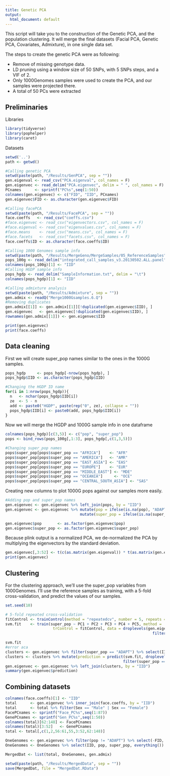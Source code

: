 ```yaml
---
title: Genetic PCA
output:
  html_document: default
---
```


This script will take you to the construction of the Genetic PCA, and the population clustering.
It will merge the final datasets (Facial PCA, Genetic PCA, Covariates, Admixture), in one single data set.

The steps to create the genetic PCA were as following:

- Remove of missing genotype data.
- LD pruning using a window size of 50 SNPs, with 5 SNPs steps, and a VIF of 2.
- Only 1000Genomes samples were used to create the PCA, and our samples were projected there.
- A total of 50 PCs were extracted

## Preliminaries

Libraries

```r
library(tidyverse)
library(pophelper)
library(caret)
```

Datasets

```r
setwd('..')
path <- getwd()

#Calling genetic PCA
setwd(paste(path, "/Results/GenPCA", sep = ""))
gen.eigenval <- read_csv("PCA.eigenval", col_names = F)
gen.eigenvec <- read_delim("PCA.eigenvec", delim = " ", col_names = F)
PCnames      <- sprintf("PC%s",seq(1:50))
colnames(gen.eigenvec) <- c("FID", "IID", PCnames)
gen.eigenvec$FID <- as.character(gen.eigenvec$FID)

#Calling facePCA
setwd(paste(path, "/Results/FacePCA", sep = ""))
face.coeffs   <- read_csv("coeffs.csv")
#face.eigenvec <- read_csv("eigenvectors.csv", col_names = F)
#face.eigenval <- read_csv("eigenvalues.csv", col_names = F)
#face.means    <- read_csv("means.csv", col_names = F)
#face.facets   <- read_csv("facets.csv", col_names = F)
face.coeffs$ID <- as.character(face.coeffs$ID)

#Calling 1000 Genomes sample info
setwd(paste(path, "/Results/MergeGeno/MergeSamples/05_ReferenceSamples", sep = ""))
pops_100g <- read_delim("integrated_call_samples_v3.20130502.ALL.panel", delim = "\t")
colnames(pops_100g)[1] <- "IID"
#Calling HGDP sample info
pops_hgdp <- read_delim("SampleInformation.txt", delim = "\t")
colnames(pops_hgdp)[1] <- "IID"

#Calling admixture analysis
setwd(paste(path, "/Results/Admixture", sep = ""))
gen.admix <- readQ("Merge1000Gsamples.6.Q")
#Removing duplicates
gen.admix[[1]] <- gen.admix[[1]][!duplicated(gen.eigenvec$IID), ] 
gen.eigenvec   <- gen.eigenvec[!duplicated(gen.eigenvec$IID), ] 
rownames(gen.admix[[1]]) <- gen.eigenvec$IID
```

```r
print(gen.eigenvec)
print(face.coeffs)
```


## Data cleaning

First we will create super_pop names similar to the ones in the 1000G samples.

```r
pops_hgdp     <- pops_hgdp[-nrow(pops_hgdp), ]
pops_hgdp$IID <- as.character(pops_hgdp$IID)

#Changing the HGDP ID name 
for(i in 1:nrow(pops_hgdp)){
  n   <- nchar(pops_hgdp$IID[i])
  ze  <- 5 - n 
  add <- paste0("HGDP", paste(rep("0", ze), collapse = ""))
  pops_hgdp$IID[i] <- paste0(add, pops_hgdp$IID[i])
}

```

Now we will merge the HGDP and 1000G sample info in one dataframe

```r
colnames(pops_hgdp)[c(3,5)] <- c("pop", "super_pop")
pops <- bind_rows(pops_100g[,1:3], pops_hgdp[,c(1,3,5)])

#Changing super_pop names
pops$super_pop[pops$super_pop == "AFRICA"]    <- "AFR"
pops$super_pop[pops$super_pop == "AMERICA"]   <- "AMR"
pops$super_pop[pops$super_pop == "EAST_ASIA"] <- "EAS"
pops$super_pop[pops$super_pop == "EUROPE"]    <- "EUR"
pops$super_pop[pops$super_pop == "MIDDLE_EAST"] <- "MDE"
pops$super_pop[pops$super_pop == "OCEANIA"]     <- "OCE"
pops$super_pop[pops$super_pop == "CENTRAL_SOUTH_ASIA"] <- "SAS"
```


Creating new columns to plot 1000G pops against our samples more easily.

```r
#Adding pop and super_pop names
gen.eigenvec <- gen.eigenvec %>% left_join(pops, by = "IID")
gen.eigenvec <- gen.eigenvec %>% mutate(pop = ifelse(is.na(pop), "ADAPT", pop)) %>% 
                                 mutate(super_pop = ifelse(is.na(super_pop), "ADAPT", super_pop))

gen.eigenvec$pop       <- as.factor(gen.eigenvec$pop)
gen.eigenvec$super_pop <- as.factor(gen.eigenvec$super_pop)
```

Because plink output is a normalized PCA, we de-normalized the PCA by multiplying the eigenvectors by the standard deviation.

```r
gen.eigenvec[,3:52] <- t(c(as.matrix(gen.eigenval)) * t(as.matrix(gen.eigenvec[,3:52])))
print(gen.eigenvec)
```

## Clustering

For the clustering approach, we'll use the super_pop variables from 1000Genomes.
I'll use the reference samples as training, with a 5-fold cross-validation, and predict the values of our samples.

```r
set.seed(10)

# 5-fold repeated cross-validation
fitControl <- trainControl(method = "repeatedcv", number = 5, repeats = 5)
svm.fit    <- train(super_pop ~ PC1 + PC2 + PC3 + PC4 + PC5, method = 'svmRadial', 
                     trControl = fitControl, data = droplevels(gen.eigenvec %>% 
                                                                 filter(super_pop != "ADAPT")))

svm.fit
#error aca
clusters <- gen.eigenvec %>% filter(super_pop == "ADAPT") %>% select(IID)
clusters <- clusters %>% mutate(prediction = predict(svm.fit, droplevels(gen.eigenvec %>%
                                                    filter(super_pop == "ADAPT") )) ) 
gen.eigenvec <- gen.eigenvec %>% left_join(clusters, by = "IID")
summary(gen.eigenvec$prediction)
```

## Combining datasets

```r
colnames(face.coeffs)[1] <- "IID"
total      <- gen.eigenvec %>% inner_join(face.coeffs, by = "IID")
total      <- total %>% filter(Sex == "Male" | Sex == "Female")
FacePCnames <- sprintf("Face_PC%s",seq(1:87))
GenePCnames <- sprintf("Gen_PC%s",seq(1:50))
colnames(total)[62:148] <- FacePCnames
colnames(total)[3:52]   <- GenePCnames
total <- total[,c(1,2,56:61,55,3:52,62:148)]

OneGenomes <- gen.eigenvec %>% filter(pop != "ADAPT") %>% select(-FID, -prediction)
OneGenomes <- OneGenomes %>% select(IID, pop, super_pop, everything())

MergedDat <- list(total, OneGenomes, gen.admix) 

setwd(paste(path, "/Results/MergedData", sep = ""))
save(MergedDat, file = "MergedDat.RData")
```